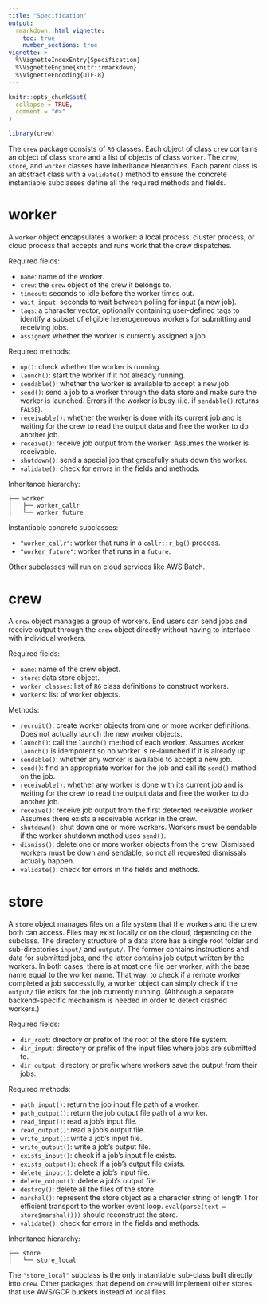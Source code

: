 ```yaml
---
title: "Specification"
output:
  rmarkdown::html_vignette:
    toc: true
    number_sections: true
vignette: >
  %\VignetteIndexEntry{Specification}
  %\VignetteEngine{knitr::rmarkdown}
  %\VignetteEncoding{UTF-8}
---
```


```r
knitr::opts_chunk$set(
  collapse = TRUE,
  comment = "#>"
)
```

```r
library(crew)
```

The `crew` package consists of `R6` classes. Each object of class `crew` contains an object of class `store` and a list of objects of class `worker`. The `crew`, `store`, and `worker` classes have inheritance hierarchies. Each parent class is an abstract class with a `validate()` method to ensure the concrete instantiable subclasses define all the required methods and fields.

# worker

A `worker` object encapsulates a worker: a local process, cluster process, or cloud process that accepts and runs work that the crew dispatches.

Required fields:

* `name`: name of the worker.
* `crew`: the `crew` object of the crew it belongs to.
* `timeout`: seconds to idle before the worker times out.
* `wait_input`: seconds to wait between polling for input (a new job).
* `tags`: a character vector, optionally containing user-defined tags to identify a subset of eligible heterogeneous workers for submitting and receiving jobs.
* `assigned`: whether the worker is currently assigned a job.

Required methods:

* `up()`: check whether the worker is running.
* `launch()`: start the worker if it not already running.
* `sendable()`: whether the worker is available to accept a new job.
* `send()`: send a job to a worker through the data store and make sure the worker is launched. Errors if the worker is busy (i.e. if `sendable()` returns `FALSE`).
* `receivable()`: whether the worker is done with its current job and is waiting for the crew to read the output data and free the worker to do another job.
* `receive()`: receive job output from the worker. Assumes the worker is receivable.
* `shutdown()`: send a special job that gracefully shuts down the worker.
* `validate()`: check for errors in the fields and methods.

Inheritance hierarchy:

```
├── worker
│   ├── worker_callr
│   └── worker_future
```

Instantiable concrete subclasses:

* `"worker_callr"`: worker that runs in a `callr::r_bg()` process.
* `"worker_future"`: worker that runs in a `future`.

Other subclasses will run on cloud services like AWS Batch.

# crew

A `crew` object manages a group of workers. End users can send jobs and receive output through the `crew` object directly without having to interface with individual workers.

Required fields:

* `name`: name of the crew object.
* `store`: data store object.
* `worker_classes`: list of `R6` class definitions to construct workers.
* `workers`: list of worker objects.

Methods:

* `recruit()`: create worker objects from one or more worker definitions. Does not actually launch the new worker objects.
* `launch()`: call the `launch()` method of each worker. Assumes worker `launch()` is idempotent so no worker is re-launched if it is already up.
* `sendable()`: whether any worker is available to accept a new job.
* `send()`: find an appropriate worker for the job and call its `send()` method on the job.
* `receivable()`: whether any worker is done with its current job and is waiting for the crew to read the output data and free the worker to do another job.
* `receive()`: receive job output from the first detected receivable worker. Assumes there exists a receivable worker in the crew.
* `shutdown()`: shut down one or more workers. Workers must be sendable if the worker shutdown method uses `send()`.
* `dismiss()`: delete one or more worker objects from the crew. Dismissed workers must be down and sendable, so not all requested dismissals actually happen.
* `validate()`: check for errors in the fields and methods.

# store

A `store` object manages files on a file system that the workers and the crew both can access. Files may exist locally or on the cloud, depending on the subclass. The directory structure of a data store has a single root folder and sub-directories `input/` and `output/`. The former contains instructions and data for submitted jobs, and the latter contains job output written by the workers. In both cases, there is at most one file per worker, with the base name equal to the worker name. That way, to check if a remote worker completed a job successfully, a worker object can simply check if the `output/` file exists for the job currently running. (Although a separate backend-specific mechanism is needed in order to detect crashed workers.)

Required fields:

* `dir_root`: directory or prefix of the root of the store file system.
* `dir_input`: directory or prefix of the input files where jobs are submitted to.
* `dir_output`: directory or prefix where workers save the output from their jobs.

Required methods:

* `path_input()`: return the job input file path of a worker.
* `path_output()`: return the job output file path of a worker.
* `read_input()`: read a job's input file.
* `read_output()`: read a job's output file.
* `write_input()`: write a job's input file.
* `write_output()`: write a job's output file.
* `exists_input()`: check if a job's input file exists.
* `exists_output()`: check if a job's output file exists.
* `delete_input()`: delete a job's input file.
* `delete_output()`: delete a job's output file.
* `destroy()`: delete all the files of the store.
* `marshal()`: represent the store object as a character string of length 1 for efficient transport to the worker event loop. `eval(parse(text = store$marshal()))` should reconstruct the store.
* `validate()`: check for errors in the fields and methods.

Inheritance hierarchy:

```
├── store
│   └── store_local
```

The `"store_local"` subclass is the only instantiable sub-class built directly into `crew`. Other packages that depend on `crew` will implement other stores that use AWS/GCP buckets instead of local files.
